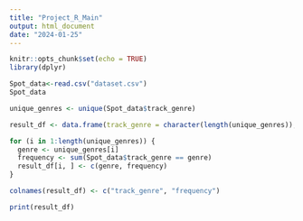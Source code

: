 ```yaml
---
title: "Project_R_Main"
output: html_document
date: "2024-01-25"
---
```


```r
knitr::opts_chunk$set(echo = TRUE)
library(dplyr)
```

```r
Spot_data<-read.csv("dataset.csv")
Spot_data
```
```r

unique_genres <- unique(Spot_data$track_genre)

result_df <- data.frame(track_genre = character(length(unique_genres)), frequency = integer(length(unique_genres)))

for (i in 1:length(unique_genres)) {
  genre <- unique_genres[i]
  frequency <- sum(Spot_data$track_genre == genre)
  result_df[i, ] <- c(genre, frequency)
}

colnames(result_df) <- c("track_genre", "frequency")

print(result_df)

```

```r
```

